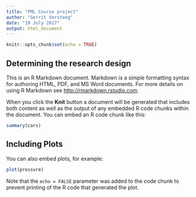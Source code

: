 ```yaml
---
title: "PML Course project"
author: "Gerrit Versteeg"
date: "19 July 2017"
output: html_document
---
```


```r
knitr::opts_chunk$set(echo = TRUE)
```

## Determining the research design

This is an R Markdown document. Markdown is a simple formatting syntax for authoring HTML, PDF, and MS Word documents. For more details on using R Markdown see <http://rmarkdown.rstudio.com>.

When you click the **Knit** button a document will be generated that includes both content as well as the output of any embedded R code chunks within the document. You can embed an R code chunk like this:

```r
summary(cars)
```

## Including Plots

You can also embed plots, for example:

```r
plot(pressure)
```

Note that the `echo = FALSE` parameter was added to the code chunk to prevent printing of the R code that generated the plot.
